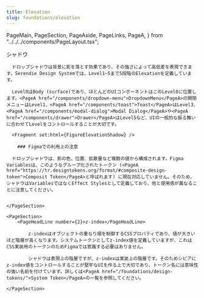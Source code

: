 ```yaml
---
title: Elevation
slug: foundations/elevation
---
```


  PageMain,
  PageSection,
  PageAside,
  PageLinks,
  PageA,
} from "../../../components/PageLayout.tsx";

<PageHeader>
	<IndexPageHeader title={frontmatter.title} illustType="D" description={'オブジェクトに落とすシャドウはその強弱によって、オブジェクト間の高低差を表現し、UIに階層 (Elevation) を作り出します。またCSSにおいて階層を指定するz-indexについても取り扱います。'} />
</PageHeader>
<PageMain>
	<PageSection>
    	<PageHeadLine number={1}>シャドウ</PageHeadLine>

      ドロップシャドウは背景に影を落とす効果であり、その強さによって高低差を表現できます。Serendie Design Systemでは、Level1~5まで5段階のElevationを定義しています。

      Level0はBody (surface)であり、ほとんどのUIコンポーネントはこのLevel0に位置します。<PageA href="/components/dropdown-menu">DropdownMenu</PageA>の開閉メニューはLevel1、<PageA href="/components/toast">Toast</PageA>はLevel3、<PageA href="/components/modal-dialog">Modal Dialog</PageA>や<PageA href="/components/drawer">Drawer</PageA>はLevel5など、UIの一般的な振る舞いに合わせてLevelをコントロールすることが大切です。

      <Fragment set:html={FigureElevationShadow} />

    	### Figmaでの利用上の注意

      ドロップシャドウは、影の色、位置、拡散量など複数の値から構成されます。Figma Variablesは、このようなグループ化されたトークン (<PageA href="https://tr.designtokens.org/format/#composite-design-token">Composit Token</PageA>と呼ばれます) に現在対応していません。そのため、シャドウはVariablesではなくEffect Stylesとして定義しており、他と使用感が異なることに注意してください。


    </PageSection>

    <PageSection>
    	<PageHeadLine number={2}>z-index</PageHeadLine>

    		z-indexはオブジェクトの重なり順を制御するCSSプロパティであり、値が大きいほど階層が高くなります。システムトークンとしてz-index値を定義していますが、これはCSS実装用のトークンのためFigmaでは意識する必要はありません。

    		シャドウは表現上の階層ですが、z-indexは実装上の階層です。そのためシビアにz-index値をコントロールすることが堅牢なUIを作る上で大切であり、トークン名には意味性の強い名前を付けています。詳しくは<PageA href="/foundations/design-tokens/">System Token</PageA>の一覧を参照してください。

    </PageSection>

</PageMain>

<PageAside>
  <StickySideNav />
</PageAside>
